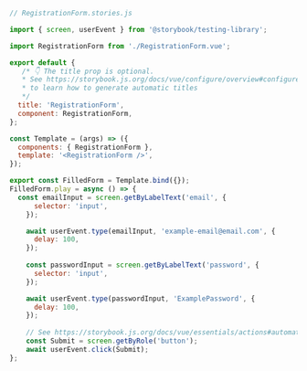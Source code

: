 ```js
// RegistrationForm.stories.js

import { screen, userEvent } from '@storybook/testing-library';

import RegistrationForm from './RegistrationForm.vue';

export default {
   /* 👇 The title prop is optional.
   * See https://storybook.js.org/docs/vue/configure/overview#configure-story-loading
   * to learn how to generate automatic titles
   */
  title: 'RegistrationForm',
  component: RegistrationForm,
};

const Template = (args) => ({
  components: { RegistrationForm },
  template: '<RegistrationForm />',
});

export const FilledForm = Template.bind({});
FilledForm.play = async () => {
  const emailInput = screen.getByLabelText('email', {
      selector: 'input',
    });

    await userEvent.type(emailInput, 'example-email@email.com', {
      delay: 100,
    });
    
    const passwordInput = screen.getByLabelText('password', {
      selector: 'input',
    });

    await userEvent.type(passwordInput, 'ExamplePassword', {
      delay: 100,
    });
    
    // See https://storybook.js.org/docs/vue/essentials/actions#automatically-matching-args to learn how to setup logging in the Actions panel
    const Submit = screen.getByRole('button');
    await userEvent.click(Submit);
};
```